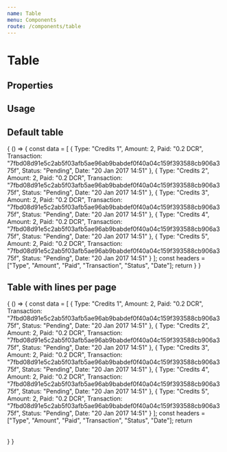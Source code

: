```yaml
---
name: Table
menu: Components
route: /components/table
---
```



# Table

## Properties
<Props of={Table} />

## Usage

## Default table

<Playground>
  {
    () => {
      const data = [
        {
          Type: "Credits 1",
          Amount: 2,
          Paid: "0.2 DCR",
          Transaction: "7fbd08d91e5c2ab5f03afb5ae96ab9babdef0f40a04c159f393588cb906a375f",
          Status: "Pending",
          Date: "20 Jan 2017 14:51"
        },
        {
          Type: "Credits 2",
          Amount: 2,
          Paid: "0.2 DCR",
          Transaction: "7fbd08d91e5c2ab5f03afb5ae96ab9babdef0f40a04c159f393588cb906a375f",
          Status: "Pending",
          Date: "20 Jan 2017 14:51"
        },
        {
          Type: "Credits 3",
          Amount: 2,
          Paid: "0.2 DCR",
          Transaction: "7fbd08d91e5c2ab5f03afb5ae96ab9babdef0f40a04c159f393588cb906a375f",
          Status: "Pending",
          Date: "20 Jan 2017 14:51"
        },
        {
          Type: "Credits 4",
          Amount: 2,
          Paid: "0.2 DCR",
          Transaction: "7fbd08d91e5c2ab5f03afb5ae96ab9babdef0f40a04c159f393588cb906a375f",
          Status: "Pending",
          Date: "20 Jan 2017 14:51"
        },
        {
          Type: "Credits 5",
          Amount: 2,
          Paid: "0.2 DCR",
          Transaction: "7fbd08d91e5c2ab5f03afb5ae96ab9babdef0f40a04c159f393588cb906a375f",
          Status: "Pending",
          Date: "20 Jan 2017 14:51"
        }
      ];
      const headers = ["Type", "Amount", "Paid", "Transaction", "Status", "Date"];
      return <Table data={data} headers={headers} />
    }
  }
</Playground>

## Table with lines per page

<Playground>
  {
    () => {
      const data = [
        {
          Type: "Credits 1",
          Amount: 2,
          Paid: "0.2 DCR",
          Transaction: "7fbd08d91e5c2ab5f03afb5ae96ab9babdef0f40a04c159f393588cb906a375f",
          Status: "Pending",
          Date: "20 Jan 2017 14:51"
        },
        {
          Type: "Credits 2",
          Amount: 2,
          Paid: "0.2 DCR",
          Transaction: "7fbd08d91e5c2ab5f03afb5ae96ab9babdef0f40a04c159f393588cb906a375f",
          Status: "Pending",
          Date: "20 Jan 2017 14:51"
        },
        {
          Type: "Credits 3",
          Amount: 2,
          Paid: "0.2 DCR",
          Transaction: "7fbd08d91e5c2ab5f03afb5ae96ab9babdef0f40a04c159f393588cb906a375f",
          Status: "Pending",
          Date: "20 Jan 2017 14:51"
        },
        {
          Type: "Credits 4",
          Amount: 2,
          Paid: "0.2 DCR",
          Transaction: "7fbd08d91e5c2ab5f03afb5ae96ab9babdef0f40a04c159f393588cb906a375f",
          Status: "Pending",
          Date: "20 Jan 2017 14:51"
        },
        {
          Type: "Credits 5",
          Amount: 2,
          Paid: "0.2 DCR",
          Transaction: "7fbd08d91e5c2ab5f03afb5ae96ab9babdef0f40a04c159f393588cb906a375f",
          Status: "Pending",
          Date: "20 Jan 2017 14:51"
        }
      ];
      const headers = ["Type", "Amount", "Paid", "Transaction", "Status", "Date"];
      return <Table data={data} headers={headers} linesPerPage={2} />
    }
  }
</Playground>